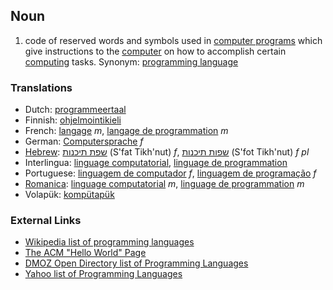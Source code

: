 == Noun ==
#code of reserved words and symbols used in [[computer program]]s which give instructions to the [[computer]] on how to accomplish certain [[computing]] tasks.  Synonym: [[programming language]]

===Translations===
*Dutch: [[programmeertaal]]
*Finnish: [[ohjelmointikieli]]
*French: [[langage]] ''m'', [[langage de programmation]] ''m''
*German: [[Computersprache]] ''f''
*[[Hebrew]]: [[שפת תיכנות]] (S'fat Tikh'nut) ''f'', [[שפות תיכנות]] (S'fot Tikh'nut) ''f pl''
*Interlingua: [[linguage computatorial]], [[linguage de programmation]]
*Portuguese: [[linguagem de computador]] ''f'', [[linguagem de programação]] ''f''
*[[Romanica]]: [[linguage computatorial]] ''m'', [[linguage de programmation]] ''m''
*Volapük: [[kompütapük]]

=== External Links===
*[[w:List of programming languages|Wikipedia list of programming languages]]
*[http://www2.latech.edu/~acm/HelloWorld.shtml The ACM "Hello World" Page]
*[http://dmoz.org/Computers/Programming/Languages/ DMOZ Open Directory list of Programming Languages]
*[http://dir.yahoo.com/Computers_and_Internet/Programming_and_Development/Languages/ Yahoo list of Programming Languages]